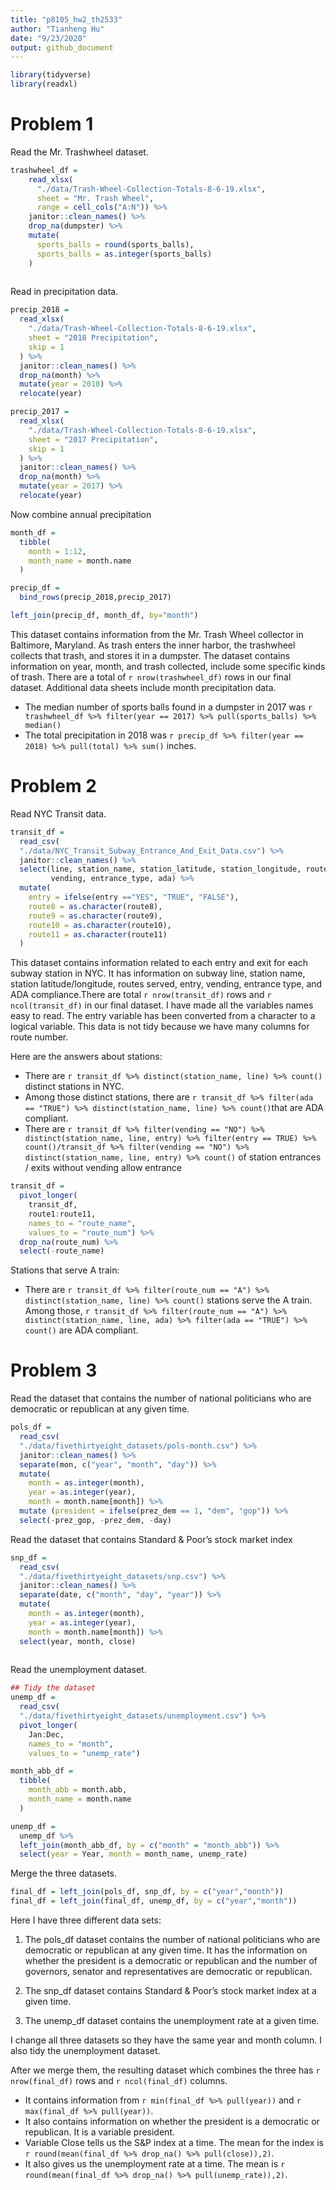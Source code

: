 ```yaml
---
title: "p8105_hw2_th2533"
author: "Tianheng Hu"
date: "9/23/2020"
output: github_document
---
```



```r
library(tidyverse)
library(readxl)


```

# Problem 1

Read the Mr. Trashwheel dataset.

```r
trashwheel_df =
    read_xlsx(
      "./data/Trash-Wheel-Collection-Totals-8-6-19.xlsx",
      sheet = "Mr. Trash Wheel",
      range = cell_cols("A:N")) %>% 
    janitor::clean_names() %>% 
    drop_na(dumpster) %>% 
    mutate(
      sports_balls = round(sports_balls),
      sports_balls = as.integer(sports_balls)
    )
                 
```

Read in precipitation data.
```r
precip_2018 = 
  read_xlsx(
    "./data/Trash-Wheel-Collection-Totals-8-6-19.xlsx",
    sheet = "2018 Precipitation",
    skip = 1
  ) %>% 
  janitor::clean_names() %>% 
  drop_na(month) %>% 
  mutate(year = 2018) %>% 
  relocate(year)

precip_2017 = 
  read_xlsx(
    "./data/Trash-Wheel-Collection-Totals-8-6-19.xlsx",
    sheet = "2017 Precipitation",
    skip = 1
  ) %>% 
  janitor::clean_names() %>% 
  drop_na(month) %>% 
  mutate(year = 2017) %>% 
  relocate(year)

```

Now combine annual precipitation

```r
month_df = 
  tibble(
    month = 1:12,
    month_name = month.name
  )

precip_df = 
  bind_rows(precip_2018,precip_2017)

left_join(precip_df, month_df, by="month")
```

This dataset contains information from the Mr. Trash Wheel collector in Baltimore, Maryland. As trash enters the inner harbor, the trashwheel collects that trash, and stores it in a dumpster. The dataset contains information on year, month, and trash collected, include some specific kinds of trash. There are a total of `r nrow(trashwheel_df)` rows in our final dataset. Additional data sheets include month precipitation data.

* The median number of sports balls found in a dumpster in 2017 was `r trashwheel_df %>% filter(year == 2017) %>% pull(sports_balls) %>% median()`
* The total precipitation in 2018 was `r precip_df %>% filter(year == 2018) %>% pull(total) %>% sum()` inches.


# Problem 2


Read NYC Transit data.
```r
transit_df = 
  read_csv(
  "./data/NYC_Transit_Subway_Entrance_And_Exit_Data.csv") %>% 
  janitor::clean_names() %>% 
  select(line, station_name, station_latitude, station_longitude, route1:route11, entry,
         vending, entrance_type, ada) %>% 
  mutate(
    entry = ifelse(entry =="YES", "TRUE", "FALSE"),
    route8 = as.character(route8),
    route9 = as.character(route9),
    route10 = as.character(route10),
    route11 = as.character(route11)
  ) 


```

This dataset contains information related to each entry and exit for each subway station in NYC. It has information on subway line, station name, station latitude/longitude, routes served, entry, vending, entrance type, and ADA compliance.There are total `r nrow(transit_df)` rows and `r ncol(transit_df)` in our final dataset. I have made all the variables names easy to read. The entry variable has been converted from a character to a logical variable. This data is not tidy because we have many columns for route number. 

Here are the answers about stations:

* There are `r transit_df %>% distinct(station_name, line) %>% count()` distinct stations in NYC.
* Among those distinct stations, there are `r transit_df %>% filter(ada == "TRUE") %>% distinct(station_name, line) %>% count()`that are ADA compliant.
* There are `r transit_df %>% filter(vending == "NO") %>% distinct(station_name, line, entry) %>% filter(entry == TRUE) %>% count()/transit_df %>% filter(vending == "NO") %>% distinct(station_name, line, entry) %>% count()` of station entrances / exits without vending allow entrance


```r
transit_df = 
  pivot_longer(
    transit_df,
    route1:route11,
    names_to = "route_name", 
    values_to = "route_num") %>% 
  drop_na(route_num) %>% 
  select(-route_name)
```


Stations that serve A train:

* There are `r transit_df %>% filter(route_num == "A") %>% distinct(station_name, line) %>% count()` stations serve the A train. Among those, `r transit_df %>% filter(route_num == "A") %>% distinct(station_name, line, ada) %>% filter(ada == "TRUE") %>% count()` are ADA compliant.



# Problem 3

Read the dataset that contains the number of national politicians who are democratic or republican at any given time.

```r
pols_df = 
  read_csv(
  "./data/fivethirtyeight_datasets/pols-month.csv") %>% 
  janitor::clean_names() %>%
  separate(mon, c("year", "month", "day")) %>% 
  mutate(
    month = as.integer(month),
    year = as.integer(year),
    month = month.name[month]) %>% 
  mutate (president = ifelse(prez_dem == 1, "dem", "gop")) %>%
  select(-prez_gop, -prez_dem, -day)

```

Read the dataset that contains Standard & Poor’s stock market index

```r
snp_df = 
  read_csv(
  "./data/fivethirtyeight_datasets/snp.csv") %>% 
  janitor::clean_names() %>%
  separate(date, c("month", "day", "year")) %>% 
  mutate(
    month = as.integer(month),
    year = as.integer(year),
    month = month.name[month]) %>% 
  select(year, month, close)
  
```

Read the unemployment dataset.

```r
## Tidy the dataset
unemp_df = 
  read_csv(
  "./data/fivethirtyeight_datasets/unemployment.csv") %>% 
  pivot_longer(
    Jan:Dec,
    names_to = "month", 
    values_to = "unemp_rate") 

month_abb_df = 
  tibble(
    month_abb = month.abb,
    month_name = month.name
  )

unemp_df = 
  unemp_df %>% 
  left_join(month_abb_df, by = c("month" = "month_abb")) %>% 
  select(year = Year, month = month_name, unemp_rate) 

```


Merge the three datasets.

```r

final_df = left_join(pols_df, snp_df, by = c("year","month"))
final_df = left_join(final_df, unemp_df, by = c("year","month"))

```

Here I have three different data sets:

1. The pols_df dataset contains the number of national politicians who are democratic or republican at any given time. It has the information on whether the president is a democratic or republican and the number of governors, senator and representatives are democratic or republican.

2. The snp_df dataset contains Standard & Poor’s stock market index at a given time.

3. The unemp_df dataset contains the unemployment rate at a given time.

I change all three datasets so they have the same year and month column. I also tidy the unemployment dataset. 

After we merge them, the resulting dataset which combines the three has `r nrow(final_df)` rows and `r ncol(final_df)` columns. 

* It contains information from `r min(final_df %>% pull(year))` and `r max(final_df %>% pull(year))`. 
* It also contains information on whether the president is a democratic or republican. It is a variable president.
* Variable Close tells us the S&P index at a time. The mean for the index is `r round(mean(final_df %>% drop_na() %>% pull(close)),2)`. 
* It also gives us the unemployment rate at a time. The mean is `r round(mean(final_df %>% drop_na() %>% pull(unemp_rate)),2)`. 
